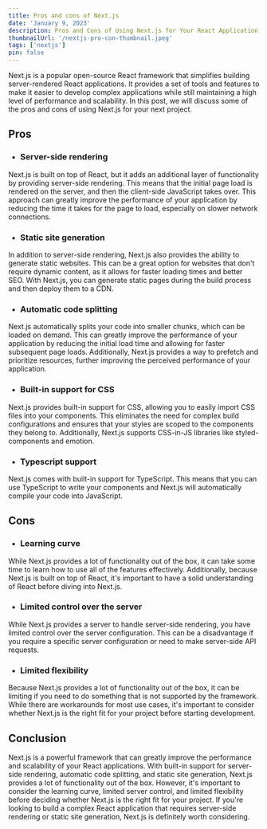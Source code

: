 ```yaml
---
title: Pros and cons of Next.js
date: 'January 9, 2023'
description: Pros and Cons of Using Next.js for Your React Application.
thumbnailUrl: '/nextjs-pro-con-thumbnail.jpeg'
tags: ['nextjs']
pin: false
---
```



Next.js is a popular open-source React framework that simplifies building server-rendered React applications. It provides a set of tools and features to make it easier to develop complex applications while still maintaining a high level of performance and scalability. In this post, we will discuss some of the pros and cons of using Next.js for your next project.

## Pros
- ### Server-side rendering
Next.js is built on top of React, but it adds an additional layer of functionality by providing server-side rendering. This means that the initial page load is rendered on the server, and then the client-side JavaScript takes over. This approach can greatly improve the performance of your application by reducing the time it takes for the page to load, especially on slower network connections.

- ### Static site generation
In addition to server-side rendering, Next.js also provides the ability to generate static websites. This can be a great option for websites that don't require dynamic content, as it allows for faster loading times and better SEO. With Next.js, you can generate static pages during the build process and then deploy them to a CDN.

- ### Automatic code splitting
Next.js automatically splits your code into smaller chunks, which can be loaded on demand. This can greatly improve the performance of your application by reducing the initial load time and allowing for faster subsequent page loads. Additionally, Next.js provides a way to prefetch and prioritize resources, further improving the perceived performance of your application.

- ### Built-in support for CSS
Next.js provides built-in support for CSS, allowing you to easily import CSS files into your components. This eliminates the need for complex build configurations and ensures that your styles are scoped to the components they belong to. Additionally, Next.js supports CSS-in-JS libraries like styled-components and emotion.

- ### Typescript support
Next.js comes with built-in support for TypeScript. This means that you can use TypeScript to write your components and Next.js will automatically compile your code into JavaScript.

## Cons
- ### Learning curve
While Next.js provides a lot of functionality out of the box, it can take some time to learn how to use all of the features effectively. Additionally, because Next.js is built on top of React, it's important to have a solid understanding of React before diving into Next.js.

- ### Limited control over the server
While Next.js provides a server to handle server-side rendering, you have limited control over the server configuration. This can be a disadvantage if you require a specific server configuration or need to make server-side API requests.

- ### Limited flexibility
Because Next.js provides a lot of functionality out of the box, it can be limiting if you need to do something that is not supported by the framework. While there are workarounds for most use cases, it's important to consider whether Next.js is the right fit for your project before starting development.

## Conclusion
Next.js is a powerful framework that can greatly improve the performance and scalability of your React applications. With built-in support for server-side rendering, automatic code splitting, and static site generation, Next.js provides a lot of functionality out of the box. However, it's important to consider the learning curve, limited server control, and limited flexibility before deciding whether Next.js is the right fit for your project. If you're looking to build a complex React application that requires server-side rendering or static site generation, Next.js is definitely worth considering.